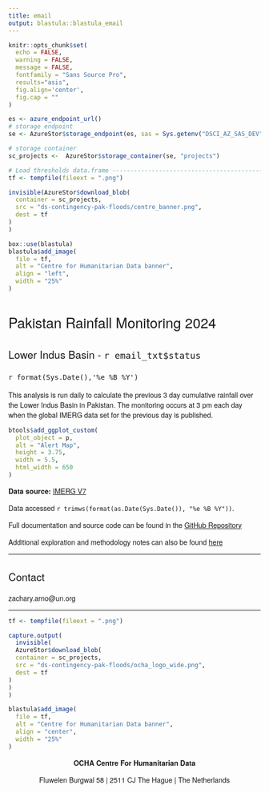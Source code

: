 ```yaml
---
title: email
output: blastula::blastula_email
---
```


<style type = "text/css">

h1, h2, h3 {
  font-family: Arvo, "Helvetica Neue", Helvetica, Arial, sans-serif;
  font-weight: normal
}

p {
  font-family: "Source Sans Pro", "Helvetica Neue", Helvetica, Arial, sans-serif
}

</style>

```r
knitr::opts_chunk$set(
  echo = FALSE,
  warning = FALSE,
  message = FALSE,
  fontfamily = "Sans Source Pro",
  results="asis",
  fig.align='center',
  fig.cap = "" 
)
```



```r
es <- azure_endpoint_url()
# storage endpoint
se <- AzureStor$storage_endpoint(es, sas = Sys.getenv("DSCI_AZ_SAS_DEV") )

# storage container
sc_projects <-  AzureStor$storage_container(se, "projects")

# Load thresholds data.frame ----------------------------------------------
tf <- tempfile(fileext = ".png")

invisible(AzureStor$download_blob(
  container = sc_projects, 
  src = "ds-contingency-pak-floods/centre_banner.png",
  dest = tf
)
)
```

```r
box::use(blastula)
blastula$add_image(
  file = tf,
  alt = "Centre for Humanitarian Data banner",
  align = "left",
  width = "25%"
)
```


# Pakistan Rainfall Monitoring 2024

## Lower Indus Basin - `r email_txt$status`

### `r format(Sys.Date(),'%e %B %Y')`

This analysis is run daily to calculate the previous 3 day cumulative rainfall over the Lower Indus Basin in Pakistan. The monitoring occurs at 3 pm each day when the global IMERG data set for the previous day is published.


```r
btools$add_ggplot_custom(
  plot_object = p,
  alt = "Alert Map",
  height = 3.75,
  width = 5.5,
  html_width = 650
)
```


    
**Data source:**  [IMERG V7](https://gpm.nasa.gov/resources/documents/imerg-v07-atbd)

Data accessed `r trimws(format(as.Date(Sys.Date()), "%e %B %Y"))`.

Full documentation and source code can be found in the [GitHub Repository](https://github.com/OCHA-DAP/ds-pak-flooding-contingency)

Additional exploration and methodology notes can also be found [here](https://rpubs.com/zackarno/1199575)

----

## Contact

zachary.arno@un.org

----

```r

tf <- tempfile(fileext = ".png")

capture.output(
  invisible(
  AzureStor$download_blob(
  container = sc_projects, 
  src = "ds-contingency-pak-floods/ocha_logo_wide.png",
  dest = tf
)
)
)
```

```r
blastula$add_image(
  file = tf,
  alt = "Centre for Humanitarian Data banner",
  align = "center",
  width = "25%"
)
```

<p>
<center>

<b> OCHA Centre For Humanitarian Data </b>

Fluwelen Burgwal 58 | 2511 CJ The Hague | The Netherlands

</center>
</p>
